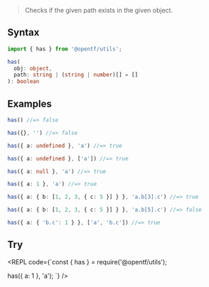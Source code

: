 
> Checks if the given path exists in the given object.

## Syntax

```ts
import { has } from '@opentf/utils';

has(
  obj: object,
  path: string | (string | number)[] = []
): boolean
```

## Examples

```ts
has() //=> false

has({}, '') //=> false

has({ a: undefined }, 'a') //=> true

has({ a: undefined }, ['a']) //=> true

has({ a: null }, 'a') //=> true

has({ a: 1 }, 'a') //=> true

has({ a: { b: [1, 2, 3, { c: 5 }] } }, 'a.b[3].c') //=> true

has({ a: { b: [1, 2, 3, { c: 5 }] } }, 'a.b[5].c') //=> false

has({ a: { 'b.c': 1 } }, ['a', 'b.c']) //=> true
```
## Try

<REPL code={`const { has } = require('@opentf/utils');

has({ a: 1 }, 'a');
`} />